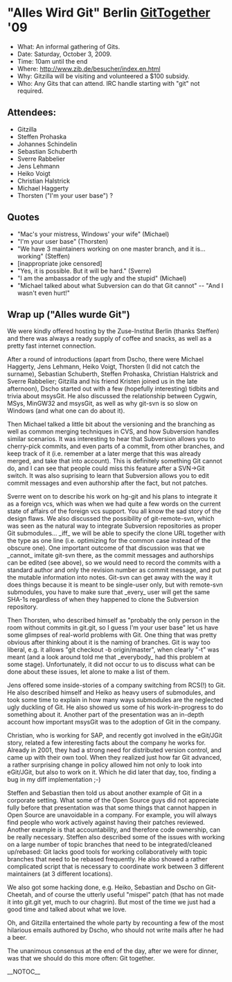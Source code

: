 = "Alles Wird Git" Berlin [[GitTogether]] '09 =
* What: An informal gathering of Gits.
* Date: Saturday, October 3, 2009.
* Time: 10am until the end
* Where: http://www.zib.de/besucher/index.en.html
* Why: Gitzilla will be visiting and volunteered a $100 subsidy.
* Who: Any Gits that can attend. IRC handle starting with "git" not required.

== Attendees: ==

* Gitzilla
* Steffen Prohaska
* Johannes Schindelin
* Sebastian Schuberth
* Sverre Rabbelier
* Jens Lehmann
* Heiko Voigt
* Christian Halstrick
* Michael Haggerty
* Thorsten ("I'm your user base") ?

== Quotes ==

* "Mac's your mistress, Windows' your wife" (Michael)
* "I'm your user base" (Thorsten)
* "We have 3 maintainers working on one master branch, and it is... working" (Steffen)
* [inappropriate joke censored]
* "Yes, it is possible. But it will be hard." (Sverre)
* "I am the ambassador of the ugly and the stupid" (Michael)
* "Michael talked about what Subversion can do that Git cannot" -- "And I wasn't even hurt!"

== Wrap up ("Alles wurde Git") ==

We were kindly offered hosting by the Zuse-Institut Berlin (thanks 
Steffen) and there was always a ready supply of coffee and snacks, as well 
as a pretty fast internet connection.

After a round of introductions (apart from Dscho, there were 
Michael Haggerty, Jens Lehmann, Heiko Voigt, Thorsten (I did not catch the 
surname), Sebastian Schuberth, Steffen Prohaska, Christian Halstrick and 
Sverre Rabbelier; Gitzilla and his friend Kristen joined us in the late 
afternoon), Dscho started out with a few (hopefully interesting) tidbits and 
trivia about msysGit.  He also discussed the relationship between Cygwin, 
MSys, MinGW32 and msysGit, as well as why git-svn is so slow on Windows 
(and what one can do about it).

Then Michael talked a little bit about the versioning and the branching as 
well as common merging techniques in CVS, and how Subversion handles 
similar scenarios.  It was interesting to hear that Subversion allows you to 
cherry-pick commits, and even parts of a commit, from other branches, and 
keep track of it (i.e. remember at a later merge that this was already 
merged, and take that into account).  This is definitely something Git 
cannot do, and I can see that people could miss this feature after a 
SVN->Git switch.  It was also suprising to learn that Subversion allows you 
to edit commit messages and even authorship after the fact, but not 
patches.

Sverre went on to describe his work on hg-git and his plans to integrate 
it as a foreign vcs, which was when we had quite a few words on the 
current state of affairs of the foreign vcs support.  You all know the sad 
story of the design flaws.  We also discussed the possibility of git-remote-svn, which was seen 
as the natural way to integrate Subversion repositories as proper Git 
submodules... _iff_ we will be able to specify the clone URL together with 
the type as one line (i.e. optimizing for the common case instead of the 
obscure one).  One important outcome of that discussion was that we 
_cannot_ imitate git-svn there, as the commit messages and authorships can 
be edited (see above), so we would need to record the commits with a 
standard author and only the revision number as commit message, and put 
the mutable information into notes.  Git-svn can get away with the way it 
does things because it is meant to be single-user only, but with 
remote-svn submodules, you have to make sure that _every_ user will get 
the same SHA-1s regardless of when they happened to clone the Subversion 
repository.

Then Thorsten, who described himself as "probably the only person in the 
room without commits in git.git, so I guess I'm your user base" let us 
have some glimpses of real-world problems with Git.  One thing that was 
pretty obvious after thinking about it is the naming of branches.  Git is 
way too liberal, e.g. it allows "git checkout -b origin/master", when 
clearly "-t" was meant (and a look around told me that _everybody_ had 
this problem at some stage).  Unfortunately, it did not occur to us to 
discuss what can be done about these issues, let alone to make a list of 
them.

Jens offered some inside-stories of a company switching from RCS(!) to 
Git.  He also described himself and Heiko as heavy users of submodules, 
and took some time to explain in how many ways submodules are the 
neglected ugly duckling of Git.  He also showed us some of his 
work-in-progress to do something about it.  Another part of the 
presentation was an in-depth account how important msysGit was to the 
adoption of Git in the company.

Christian, who is working for SAP, and recently got involved in the 
eGit/JGit story, related a few interesting facts about the company he 
works for.  Already in 2001, they had a strong need for distributed 
version control, and came up with their own tool.  When they realized just 
how far Git advanced, a rather surprising change in policy allowed him not 
only to look into eGit/JGit, but also to work on it.  Which he did later 
that day, too, finding a bug in my diff implementation ;-)

Steffen and Sebastian then told us about another example of Git in a 
corporate setting.  What some of the Open Source guys did not appreciate 
fully before that presentation was that some things that cannot happen in 
Open Source are unavoidable in a company.  For example, you will always 
find people who work actively against having their patches reviewed.  
Another example is that accountability, and therefore code ownership, can 
be really necessary.  Steffen also described some of the issues with 
working on a large number of topic branches that need to be 
integrated/cleaned up/rebased:  Git lacks good tools for working 
collaboratively with topic branches that need to be rebased frequently.  
He also showed a rather complicated script that is necessary to coordinate 
work between 3 different maintainers (at 3 different locations).

We also got some hacking done, e.g. Heiko, Sebastian and Dscho on 
Git-Cheetah, and of course the utterly useful "mispel" patch (that has not 
made it into git.git yet, much to our chagrin).  But most of the time we 
just had a good time and talked about what we love.

Oh, and Gitzilla entertained the whole party by recounting a few of the 
most hilarious emails authored by Dscho, who should not write mails
after he had a beer.

The unanimous consensus at the end of the day, after we were for dinner, 
was that we should do this more often: Git together.

{{attachment:alles-wird-git-2009.jpg}}

__NOTOC__